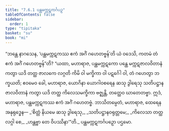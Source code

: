 ```yaml
---
title: "7.6.1 ပန္ထမက္ကဋကင်္ဂပဉှ"
tableOfContents: false
sidebar:
  order: 1
type: "tipitaka"
basket: "su"
book: "mi"
---
```



<DynamicBreadcrumb />

<Division number="275" book="mi" e="ch" v="28">

<Paragraph number="1935" book="mi">
“ဘန္တေ နာဂသေန, ‘ပန္ထမက္ကဋကဿ ဧကံ အင်္ဂံ ဂဟေတဗ္ဗန်’တိ ယံ ဝဒေသိ, ကတမံ တံ ဧကံ အင်္ဂံ ဂဟေတဗ္ဗန်”တိ? “ယထာ, မဟာရာဇ, ပန္ထမက္ကဋကော ပန္ထေ မက္ကဋဇာလဝိတာနံ ကတွာ ယဒိ တတ္ထ ဇာလကေ လဂ္ဂတိ ကိမိ ဝါ မက္ခိကာ ဝါ ပဋင်္ဂေါ ဝါ, တံ ဂဟေတွာ ဘက္ခယတိ; ဧဝမေဝ ခေါ, မဟာရာဇ, ယောဂိနာ ယောဂါဝစရေန ဆသု ဒွါရေသု သတိပဋ္ဌာနဇာလဝိတာနံ ကတွာ ယဒိ တတ္ထ ကိလေသမက္ခိကာ ဗဇ္ဈန္တိ, တတ္ထေဝ ဃာတေတဗ္ဗာ. ဣဒံ, မဟာရာဇ, ပန္ထမက္ကဋကဿ ဧကံ အင်္ဂံ ဂဟေတဗ္ဗံ. ဘာသိတမ္ပေတံ, မဟာရာဇ, ထေရေန အနုရုဒ္ဓေန—
</Paragraph>

<Paragraph number="1936" type="verses" book="mi">
_‘စိတ္တံ နိယမေ ဆသု ဒွါရေသု,_  
_သတိပဋ္ဌာနဝရုတ္တမေ;_  
_ကိလေသာ တတ္ထ လဂ္ဂါ စေ,_  
_ဟန္တဗ္ဗာ တေ ဝိပဿိနာ’”တိ._  


</Paragraph>
</Division>

<Paragraph number="1937" type="center" book="mi">
ပန္ထမက္ကဋကင်္ဂပဉှော ပဌမော.
</Paragraph>